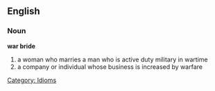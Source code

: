 ==English==
===Noun===
'''war bride'''
#a woman who marries a man who is active duty military in wartime
#a company or individual whose business is increased by warfare
[[Category: Idioms]]